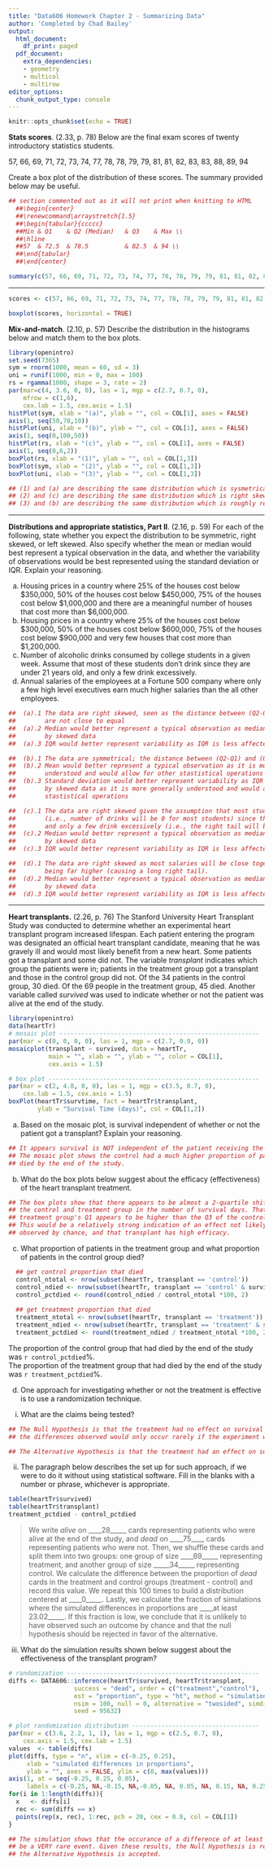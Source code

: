 ```yaml
---
title: "Data606 Homework Chapter 2 - Summarizing Data"
author: 'Completed by Chad Bailey'
output:
  html_document:
    df_print: paged
  pdf_document:
    extra_dependencies:
    - geometry
    - multicol
    - multirow
editor_options:
  chunk_output_type: console
---
```


```r
knitr::opts_chunk$set(echo = TRUE)
```

**Stats scores**. (2.33, p. 78) Below are the final exam scores of twenty introductory statistics students. 

57, 66, 69, 71, 72, 73, 74, 77, 78, 78, 79, 79, 81, 81, 82, 83, 83, 88, 89, 94

Create a box plot of the distribution of these scores. The summary provided below may be useful.

```r
## section commented out as it will not print when knitting to HTML
  ##\begin{center}
  ##\renewcommand\arraystretch{1.5} 
  ##\begin{tabular}{ccccc}
  ##Min & Q1    & Q2 (Median)   & Q3    & Max \\
  ##\hline
  ##57  & 72.5  & 78.5          & 82.5  & 94 \\
  ##\end{tabular}
  ##\end{center}
```

```r
summary(c(57, 66, 69, 71, 72, 73, 74, 77, 78, 78, 79, 79, 81, 81, 82, 83, 83, 88, 89, 94))

```

--------------------------------------------------------------------------------


```r
scores <- c(57, 66, 69, 71, 72, 73, 74, 77, 78, 78, 79, 79, 81, 81, 82, 83, 83, 88, 89, 94)

boxplot(scores, horizontal = TRUE)

```

\clearpage

**Mix-and-match**. (2.10, p. 57) Describe the distribution in the histograms below and match them to the box plots.

```r
library(openintro)
set.seed(7365)
sym = rnorm(1000, mean = 60, sd = 3)
uni = runif(1000, min = 0, max = 100)
rs = rgamma(1000, shape = 3, rate = 2)
par(mar=c(4, 3.6, 0, 0), las = 1, mgp = c(2.7, 0.7, 0), 
    mfrow = c(1,6), 
    cex.lab = 1.5, cex.axis = 1.5)
histPlot(sym, xlab = "(a)", ylab = "", col = COL[1], axes = FALSE)
axis(1, seq(50,70,10))
histPlot(uni, xlab = "(b)", ylab = "", col = COL[1], axes = FALSE)
axis(1, seq(0,100,50))
histPlot(rs, xlab = "(c)", ylab = "", col = COL[1], axes = FALSE)
axis(1, seq(0,6,2))
boxPlot(rs, xlab = "(1)", ylab = "", col = COL[1,3])
boxPlot(sym, xlab = "(2)", ylab = "", col = COL[1,3])
boxPlot(uni, xlab = "(3)", ylab = "", col = COL[1,3])
```


```r

## (1) and (a) are describing the same distribution which is sysmetrical
## (2) and (c) are describing the same distribution which is right skewed
## (3) and (b) are describing the same distribution which is roughly rectangular


```



--------------------------------------------------------------------------------

\clearpage

**Distributions and appropriate statistics, Part II**. (2.16, p. 59) For each of the following, state whether you expect the distribution to be symmetric, right skewed, or left skewed. Also specify whether the mean or median would best represent a typical observation in the data, and whether the variability of observations would be best represented using the standard deviation or IQR. Explain your reasoning.

(a) Housing prices in a country where 25% of the houses cost below $350,000, 50% of the houses cost below $450,000, 75% of the houses cost below $1,000,000 and there are a meaningful number of houses that cost more than $6,000,000.
(b) Housing prices in a country where 25% of the houses cost below $300,000, 50% of the houses cost below $600,000, 75% of the houses cost below $900,000 and very few houses that cost more than $1,200,000.
(c) Number of alcoholic drinks consumed by college students in a given week. Assume that most of these students don’t drink since they are under 21 years old, and only a few drink excessively.
(d) Annual salaries of the employees at a Fortune 500 company where only a few high level
executives earn much higher salaries than the all other employees.

```r

##  (a).1 The data are right skewed, seen as the distance between (Q2-Q1) and (Q3-Q2) 
##        are not close to equal
##  (a).2 Median would better represent a typical observation as median is less affected
##        by skewed data
##  (a).3 IQR would better represent variability as IQR is less affected by skewed data

##  (b).1 The data are symmetrical; the distance between (Q2-Q1) and (Q3-Q2) are equal
##  (b).2 Mean would better represent a typical observation as it is more generally 
##        understood and would allow for other stastistical operations
##  (b).3 Standard deviation would better represent variability as IQR is less affected 
##        by skewed data as it is more generally understood and would allow for other 
##        stastistical operations

##  (c).1 The data are right skewed given the assumption that most students don't drink
##        (i.e., number of drinks will be 0 for most students) since they are under 21 
##        and only a few drink excessively (i.e., the right tail will be long)
##  (c).2 Median would better represent a typical observation as median is less affected
##        by skewed data
##  (c).3 IQR would better represent variability as IQR is less affected by skewed data

##  (d).1 The data are right skewed as most salaries will be close together with executive
##        being far higher (causing a long right tail).
##  (d).2 Median would better represent a typical observation as median is less affected
##        by skewed data
##  (d).3 IQR would better represent variability as IQR is less affected by skewed data

```



--------------------------------------------------------------------------------

\clearpage

**Heart transplants.** (2.26, p. 76) The Stanford University Heart Transplant Study was conducted to determine whether an  experimental heart transplant program increased lifespan. Each patient entering the program was designated an official heart transplant candidate, meaning that he was gravely ill and would most likely benefit from a new heart. Some patients got a transplant and some did not. The variable *transplant* indicates which group the patients were in; patients in the treatment group got a transplant and those in the control group did not. Of the 34 patients in the control group, 30 died. Of the 69 people in the treatment group, 45 died. Another variable called *survived* was used to indicate whether or not the patient was alive at the end of the study.

```r
library(openintro)
data(heartTr)
# mosaic plot -------------------------------------------------------
par(mar = c(0, 0, 0, 0), las = 1, mgp = c(2.7, 0.9, 0))
mosaicplot(transplant ~ survived, data = heartTr, 
           main = "", xlab = "", ylab = "", color = COL[1],
           cex.axis = 1.5)

# box plot ----------------------------------------------------------
par(mar = c(2, 4.8, 0, 0), las = 1, mgp = c(3.5, 0.7, 0), 
    cex.lab = 1.5, cex.axis = 1.5)
boxPlot(heartTr$survtime, fact = heartTr$transplant, 
        ylab = "Survival Time (days)", col = COL[1,2])
```

(a) Based on the mosaic plot, is survival independent of whether or not the 
patient got a transplant? Explain your reasoning.
```r
## It appears survival is NOT independent of the patient receiving the transplant.
## The mosaic plot shows the control had a much higher proportion of patients that 
## died by the end of the study. 
```

(b) What do the box plots below suggest about the efficacy (effectiveness) of the heart transplant treatment.
```r
## The box plots show that there appears to be almost a 2-quartile shift between 
## the control and treatment group in the number of survival days. That is the 
## treatment group's Q1 appears to be higher than the Q3 of the control group. 
## This would be a relatively strong indication of an effect not likely to be 
## observed by chance, and that transplant has high efficacy.
```

(c) What proportion of patients in the treatment group and what proportion of 
patients in the control group died?

```r
  ## get control proportion that died
  control_ntotal <- nrow(subset(heartTr, transplant == 'control'))
  control_ndied <- nrow(subset(heartTr, transplant == 'control' & survived == 'dead'))
  control_pctdied <- round(control_ndied / control_ntotal *100, 2)
  
  ## get treatment proportion that died
  treatment_ntotal <- nrow(subset(heartTr, transplant == 'treatment'))
  treatment_ndied <- nrow(subset(heartTr, transplant == 'treatment' & survived == 'dead'))
  treatment_pctdied <- round(treatment_ndied / treatment_ntotal *100, 2)

```

The proportion of the control group that had died by the end of the study was `r control_pctdied`%.  
The proportion of the treatment group that had died by the end of the study was `r treatment_pctdied`%.  
  
  
 
\clearpage


(d) One approach for investigating whether or not the treatment is effective 
is to use a randomization technique.

i. What are the claims being tested?
```r
## The Null Hypothesis is that the treatment had no effect on survival rate, and
## the differences observed would only occur rarely if the experiment was repeated.

## The Alternative Hypothesis is that the treatment had an effect on survival rate.
```

ii. The paragraph below describes the set up for such approach, if we were 
to do it without using statistical software. Fill in the blanks with a number 
or phrase, whichever is appropriate.

```r
table(heartTr$survived)
table(heartTr$transplant)
treatment_pctdied - control_pctdied

```


> We write *alive* on ____28_____ cards representing patients who were 
alive at the end of the study, and *dead* on ____75____ cards 
representing patients who were not. Then, we shuffle these cards and split them 
into two groups: one group of size ____69_____ representing treatment, and 
another group of size _____34_____ representing control. We calculate the 
difference between the proportion of *dead* cards in the treatment and 
control groups (treatment - control) and record this value. We repeat this 100 
times to build a distribution centered at ____0_____. Lastly, we calculate 
the fraction of simulations where the simulated differences in proportions are 
____at least 23.02_____. If this fraction is low, we conclude that it is unlikely to 
have observed such an outcome by chance and that the null hypothesis should 
be rejected in favor of the alternative.

iii. What do the simulation results shown below suggest about the effectiveness 
of the transplant program?

```r
# randomization -----------------------------------------------------
diffs <- DATA606::inference(heartTr$survived, heartTr$transplant, 
                  success = "dead", order = c("treatment","control"), 
                  est = "proportion", type = "ht", method = "simulation", 
                  nsim = 100, null = 0, alternative = "twosided", simdist = TRUE,
                  seed = 95632)
```


```r
# plot randomization distribution -----------------------------------
par(mar = c(3.6, 2.2, 1, 1), las = 1, mgp = c(2.5, 0.7, 0), 
    cex.axis = 1.5, cex.lab = 1.5)
values  <- table(diffs)
plot(diffs, type = "n", xlim = c(-0.25, 0.25), 
     xlab = "simulated differences in proportions", 
     ylab = "", axes = FALSE, ylim = c(0, max(values)))
axis(1, at = seq(-0.25, 0.25, 0.05), 
     labels = c(-0.25, NA,-0.15, NA,-0.05, NA, 0.05, NA, 0.15, NA, 0.25))
for(i in 1:length(diffs)){
  x   <- diffs[i]
  rec <- sum(diffs == x)
  points(rep(x, rec), 1:rec, pch = 20, cex = 0.8, col = COL[1])
}
```



```r
## The simulation shows that the occurance of a difference of at least 23.02 would
## be a VERY rare event. Given these results, the Null Hypothesis is rejected and
## the Alternative Hypothesis is accepted.

```


